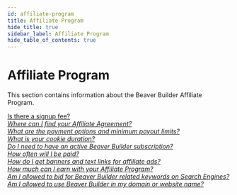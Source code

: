 ```yaml
---
id: affiliate-program
title: Affiliate Program
hide_title: true
sidebar_label: Affiliate Program
hide_table_of_contents: true
---
```


<h1 className="category-index-title">Affiliate Program</h1>

<p className="lead">This section contains information about the Beaver Builder Affiliate Program.</p>

<div className="row">
  <div className="col">
    <a className="jump-to" href="/general/affiliate-program/signup-fee">
      <div className="jump-to--main">
        Is there a signup fee?
      </div>
      <div className="jump-to--icon">
        <i className="fas fa-chevron-right" />
      </div>
    </a>
    <a className="jump-to" href="/general/affiliate-program/affiliate-agreement">
      <div className="jump-to--main">
        Where can I find your Affiliate Agreement?
      </div>
      <div className="jump-to--icon">
        <i className="fas fa-chevron-right" />
      </div>
    </a>
    <a className="jump-to" href="/general/affiliate-program/payment-options">
      <div className="jump-to--main">
        What are the payment options and minimum payout limits?
      </div>
      <div className="jump-to--icon">
        <i className="fas fa-chevron-right" />
      </div>
    </a>
    <a className="jump-to" href="/general/affiliate-program/cookie-duration">
      <div className="jump-to--main">
        What is your cookie duration?
      </div>
      <div className="jump-to--icon">
        <i className="fas fa-chevron-right" />
      </div>
    </a>
    <a className="jump-to" href="/general/affiliate-program/beaver-builder-subscription">
      <div className="jump-to--main">
        Do I need to have an active Beaver Builder subscription?
      </div>
      <div className="jump-to--icon">
        <i className="fas fa-chevron-right" />
      </div>
    </a>
    <a className="jump-to" href="/general/affiliate-program/payment-schedule">
      <div className="jump-to--main">
        How often will I be paid?
      </div>
      <div className="jump-to--icon">
        <i className="fas fa-chevron-right" />
      </div>
    </a>
    <a className="jump-to" href="/general/affiliate-program/affiliate-links">
      <div className="jump-to--main">
        How do I get banners and text links for affiliate ads?
      </div>
      <div className="jump-to--icon">
        <i className="fas fa-chevron-right" />
      </div>
    </a>
    <a className="jump-to" href="/general/affiliate-program/earnings-potential">
      <div className="jump-to--main">
        How much can I earn with your Affiliate Program?
      </div>
      <div className="jump-to--icon">
        <i className="fas fa-chevron-right" />
      </div>
    </a>
    <a className="jump-to" href="/general/affiliate-program/search-engine-keyword-bids">
      <div className="jump-to--main">
        Am I allowed to bid for Beaver Builder related keywords on Search Engines?
      </div>
      <div className="jump-to--icon">
        <i className="fas fa-chevron-right" />
      </div>
    </a>
    <a className="jump-to" href="/general/affiliate-program/use-of-intellectual-property">
      <div className="jump-to--main">
        Am I allowed to use Beaver Builder in my domain or website name?
      </div>
      <div className="jump-to--icon">
        <i className="fas fa-chevron-right" />
      </div>
    </a>
  </div>
</div>
